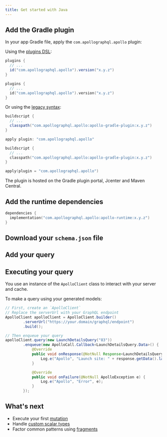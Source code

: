 ```yaml
---
title: Get started with Java
---
```




## Add the Gradle plugin

In your app Gradle file, apply the `com.apollographql.apollo` plugin:

Using the [plugins DSL](https://docs.gradle.org/current/userguide/plugins.html#sec:plugins_block):

<MultiCodeBlock>

```groovy
plugins {
  // ...
  id("com.apollographql.apollo").version("x.y.z")
}
```

```kotlin
plugins {
  // ...
  id("com.apollographql.apollo").version("x.y.z")
}
```

</MultiCodeBlock>

Or using the [legacy syntax](https://docs.gradle.org/current/userguide/plugins.html#sec:old_plugin_application):

<MultiCodeBlock>

```groovy
buildscript {
  // ...
  classpath("com.apollographql.apollo:apollo-gradle-plugin:x.y.z")
}

apply plugin: "com.apollographql.apollo"
```

```kotlin
buildscript {
  // ...
  classpath("com.apollographql.apollo:apollo-gradle-plugin:x.y.z")
}

apply(plugin = "com.apollographql.apollo")
```

</MultiCodeBlock>

The plugin is hosted on the Gradle plugin portal, Jcenter and Maven Central.
## Add the runtime dependencies

```kotlin
dependencies {
  implementation("com.apollographql.apollo:apollo-runtime:x.y.z")
}
```

## Download your `schema.json` file

<DownloadSchema />

## Add your query

<AddQuery />

## Executing your query

You use an instance of the `ApolloClient` class to interact with your server and cache.

To make a query using your generated models:

```java
// First, create an `ApolloClient`
// Replace the serverUrl with your GraphQL endpoint
ApolloClient apolloClient = ApolloClient.builder()
        .serverUrl("https://your.domain/graphql/endpoint")
        .build();

// Then enqueue your query
apolloClient.query(new LaunchDetailsQuery("83"))
        .enqueue(new ApolloCall.Callback<LaunchDetailsQuery.Data>() {
            @Override
            public void onResponse(@NotNull Response<LaunchDetailsQuery.Data> response) {
                Log.e("Apollo", "Launch site: " + response.getData().launch.site);
            }

            @Override
            public void onFailure(@NotNull ApolloException e) {
                Log.e("Apollo", "Error", e);
            }
        });
```

## What's next

* Execute your first [mutation](https://www.apollographql.com/docs/android/essentials/mutations/)
* Handle [custom scalar types](https://www.apollographql.com/docs/android/essentials/custom-scalar-types/)
* Factor common patterns using [fragments](https://www.apollographql.com/docs/android/essentials/fragments/)
